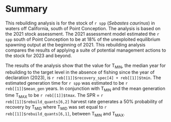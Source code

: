 # Summary{-}

This rebuilding analysis is for the stock of `r spp` (_Sebastes caurinus_) in waters off California, south of Point Conception. The analysis is based on the 2021 stock assessment. The 2021 assessment model estimated the `r spp` south of Point Conception to be at 18% of the unexploited equilibrium spawning output at the beginning of 2021. This rebuilding analysis compares the results of applying a suite of potential management actions to the stock for 2023 and beyond.

The results of the analysis show that the value for $\text{T}_\text{MIN}$, the median year for rebuilding to the target level in the absence of fishing since the year of declaration (2023), is `r reb[[1]]$recovery_spec[4] + reb[[1]]$tmin `. The estimated generation time for `r spp` was estimated to be `r reb[[1]]$mean_gen` years. In conjunction with $\text{T}_\text{MIN}$ and the mean generation time $\text{T}_\text{MAX}$ to be `r reb[[1]]$tmax `. The SPR = `r reb[[1]]$rebuild_quants[6,2]` harvest rate generates a 50% probability of recovery by $\text{T}_\text{MID}$ where $\text{T}_\text{MID}$ was set equal to `r reb[[1]]$rebuild_quants[6,1]`, between $\text{T}_\text{MIN}$ and $\text{T}_\text{MAX}$.

